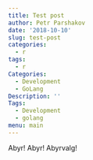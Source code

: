 ```yaml
---
title: Test post
author: Petr Parshakov
date: '2018-10-10'
slug: test-post
categories:
  - r
tags:
  - r
Categories:
  - Development
  - GoLang
Description: ''
Tags:
  - Development
  - golang
menu: main
---
```


Abyr! Abyr! Abyrvalg!
